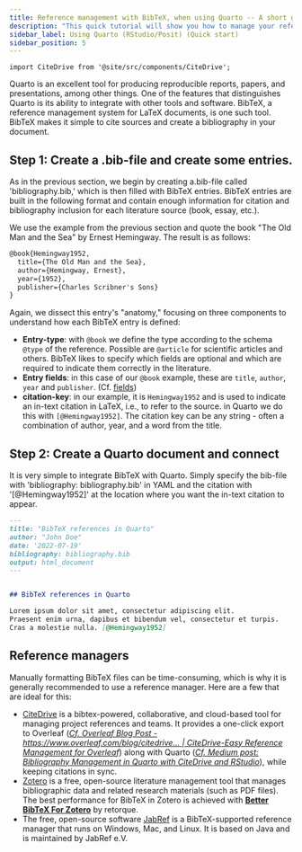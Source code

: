 ```yaml
---
title: Reference management with BibTeX, when using Quarto -- A short guide
description: "This quick tutorial will show you how to manage your references using BibTeX. BibTeX is a reference management software that allows you to store and organize your references in a simple, easy-to-use format."
sidebar_label: Using Quarto (RStudio/Posit) (Quick start)
sidebar_position: 5
---
```


```mdx-code-block
import CiteDrive from '@site/src/components/CiteDrive';
```

Quarto is an excellent tool for producing reproducible reports, papers, and presentations, among other things. One of the features that distinguishes Quarto is its ability to integrate with other tools and software. BibTeX, a reference management system for LaTeX documents, is one such tool. BibTeX makes it simple to cite sources and create a bibliography in your document.

<CiteDrive />

## Step 1: Create a .bib-file and create some entries.

As in the previous section, we begin by creating a.bib-file called 'bibliography.bib,' which is then filled with BibTeX entries.
BibTeX entries are built in the following format and contain enough information for citation and bibliography inclusion for each literature source (book, essay, etc.).

We use the example from the previous section and quote the book "The Old Man and the Sea" by Ernest Hemingway. The result is as follows:

```latex
@book{Hemingway1952,
  title={The Old Man and the Sea},
  author={Hemingway, Ernest},
  year={1952},
  publisher={Charles Scribner's Sons}
}
```

Again, we dissect this entry's "anatomy," focusing on three components to understand how each BibTeX entry is defined:

* **Entry-type**: with `@book` we define the type according to the schema `@type` of the reference. Possible are `@article` for scientific articles and others. BibTeX likes to specify which fields are optional and which are required to indicate them correctly in the literature.
* **Entry fields**: in this case of our `@book` example, these are `title`, `author`, `year` and `publisher`. (Cf. [fields](./fields))
* **citation-key**: in our example, it is `Hemingway1952` and is used to indicate an in-text citation in LaTeX, i.e., to refer to the source. in Quarto we do this with `[@Hemingway1952]`. The citation key can be any string - often a combination of author, year, and a word from the title.



## Step 2: Create a Quarto document and connect

It is very simple to integrate BibTeX with Quarto. Simply specify the bib-file with 'bibliography: bibliography.bib' in YAML and the citation with '[@Hemingway1952]' at the location where you want the in-text citation to appear.

```md
---
title: "BibTeX references in Quarto"
author: "John Doe"
date: '2022-07-19'
bibliography: bibliography.bib
output: html_document
---


## BibTeX references in Quarto

Lorem ipsum dolor sit amet, consectetur adipiscing elit.
Praesent enim urna, dapibus et bibendum vel, consectetur et turpis.
Cras a molestie nulla. [@Hemingway1952]


```


## Reference managers

Manually formatting BibTeX files can be time-consuming, which is why it is generally recommended to use a reference manager. Here are a few that are ideal for this:

* [CiteDrive](https://www.citedrive.com/) is a bibtex-powered, collaborative, and cloud-based tool for managing project references and teams. It provides a one-click export to Overleaf ([*Cf. Overleaf Blog Post - https://www.overleaf.com/blog/citedrive... | CiteDrive-Easy Reference Management for Overleaf*](https://www.overleaf.com/blog/citedrive-easy-reference-management-for-overleaf)) along with Quarto ([*Cf. Medium post: Bibliography Management in Quarto with CiteDrive and RStudio*](https://citedrive.medium.com/bibliography-management-in-r-markdown-with-citedrive-and-rstudio-2585699dd619)), while keeping citations in sync.
* [Zotero](https://www.zotero.org/) is a free, open-source literature management tool that manages bibliographic data and related research materials (such as PDF files). The best performance for BibTeX in Zotero is achieved with **[Better BibTeX For Zotero](https://retorque.re/zotero-better-bibtex/)** by retorque.
* The free, open-source software [JabRef](https://www.jabref.org/) is a BibTeX-supported reference manager that runs on Windows, Mac, and Linux. It is based on Java and is maintained by JabRef e.V.
